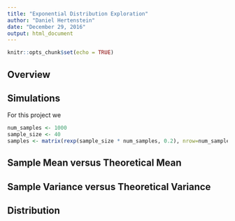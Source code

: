 ```yaml
---
title: "Exponential Distribution Exploration"
author: "Daniel Hertenstein"
date: "December 29, 2016"
output: html_document
---
```


```r
knitr::opts_chunk$set(echo = TRUE)
```

## Overview

## Simulations

For this project we 
```r
num_samples <- 1000
sample_size <- 40
samples <- matrix(rexp(sample_size * num_samples, 0.2), nrow=num_samples, ncol=sample_size)
```

## Sample Mean versus Theoretical Mean

## Sample Variance versus Theoretical Variance

## Distribution